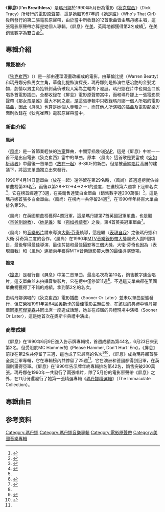 {{NoteTA
|T=zh-cn:I'm Breathless; zh-tw:屏息; zh-hk:I'm Breathless;
|G1=Show
|1=zh-cn:I'm Breathless; zh-tw:I'm Breathless; zh-hk:I'm Breathless;
}}
{{Infobox album
| Name           = 屏息<br />I'm Breathless 
| Type           = [[電影原聲帶|電影原聲帶]]
| Artist         = [[瑪丹娜|瑪丹娜]]
| Cover          = 
| Alt            = 
| Border         = yes
| Released       = {{Start date|1990|05|22}}<!-- FIRST DATE OF RELEASE GOES IN THE INFOBOX -->
| Genre          = [[Pop|Pop]]、[[爵士|爵士]]、Swing
| Length         = 45:08
| Label          = [[Sire_Records|Sire]]，[[華納兄弟唱片公司|華納兄弟唱片公司]]
| Producer       = *[[瑪丹娜|瑪丹娜]]
*Patrick Leonard
*Bill Bottrell
*Kevin Gilbert
*Shep Pettibone
| Last album     = ''[[Like_a_Prayer|Like a Prayer]]''<br />(1989)
| This album     = ''I'm Breathless''<br />(1990)
| Next album     = ''[[瑪丹娜無瑕精選輯|The Immaculate Collection]]''<br />(1990)
| Misc           = {{Singles
| Name           = I'm Breathless
  | Type           = Soundtrack
  | single 1       = "[[Vogue_(歌曲)|風尚 / Vogue]]"
  | single 1 date  = 1990年3月20日
  | single 2       = "[[Hanky_Panky_(麥當娜歌曲)|搗鬼 / Hanky Panky]]"
  | single 2 date  = 1990年6月30日
}}}}

《'''屏息'''》（'''I'm Breathless'''）是[[瑪丹娜|瑪丹娜]]於1990年5月份為電影《[[迪克·特雷西|狄克崔西]]》（Dick Tracy）所發行的[[電影原聲帶|電影原聲帶]]，這是她繼1987年的《[[Who's_That_Girl_(原聲帶)|她是誰]]》（Who's That Girl）後所發行的第二張電影原聲帶，由於當中所收錄的12首歌曲皆由瑪丹娜主唱，這張電影原聲帶亦算是她個人專輯。《屏息》在[[Billboard_200|美]]、英兩地都獲得第2名成績<ref name="#1">{{Cite web |url=http://www.billboard.com/artist/308786/madonna/chart?page=1&f=305 |title=美國告示牌官網瑪丹娜專輯資料庫 |accessdate=2014-12-12 |archive-date=2015-06-29 |archive-url=https://web.archive.org/web/20150629123545/http://www.billboard.com/artist/308786/madonna/chart?page=1&f=305 |dead-url=no }}</ref>，在美銷售數字為雙白金<ref name="#2">{{Cite web |url=http://www.riaa.com/goldandplatinumdata.php?content_selector=gold-platinum-searchable-database |title=美國唱片業協會瑪丹娜專輯單曲銷售量一覽表 |accessdate=2014-12-12 |archive-date=2016-01-03 |archive-url=https://web.archive.org/web/20160103185214/http://www.riaa.com/goldandplatinumdata.php?content_selector=gold-platinum-searchable-database |dead-url=no }}</ref>。
==專輯介紹 ==
===電影簡介===
《[[迪克·特雷西|狄克崔西]]》（{{lang-en|Dick Tracy}}）是一部由連環漫畫改編成的電影，由華倫比提（Warren Beatty）和瑪丹娜分飾男女主角，華倫比提飾演探長，瑪丹娜則是飾演性感冶艶的金髮尤物，劇情以男主角抽絲剝繭偵破殺人案為主軸向下發展。瑪丹娜在片中也開金口獻唱多首電影插曲，全都收錄在《屏息》電影原聲帶當中，而和瑪丹娜上一張電影原聲帶《那女孩是誰》最大不同之處，是這張專輯中只收錄瑪丹娜一個人所唱的電影插曲，因此《屏息》也算是她個人專輯之一，而其他人所演唱的插曲及電影配樂方面則收錄在《狄克崔西》電影原聲帶當中。
===新曲介紹===
====風尚====
〈[[Vogue_(歌曲)|風尚]]〉是一首節奏輕快的[[浩室|浩室]]舞曲，中間穿插幾句[[RAP|RAP]]，這是《屏息》中唯一一首不是出自電影《狄克崔西》當中的單曲。原本 〈風尚〉這首歌是要當成《[[Like_a_Prayer|宛如祈禱者]]》中最後一首單曲〈[[Keep_It_Together_(麥當娜歌曲)|放在一起]]〉B-SIDE的新曲，但是被[[華納唱片|華納唱片]]高層的建議下，將這支單曲獨立出來發行。

1990年4月14日當單曲〈放在一起〉還停留在第29名時，〈風尚〉首週進榜就佔據單曲榜第39名<ref>{{Cite web |url=http://www.billboard.com/charts/hot-100/1990-04-14 |title=1990-04-14告示牌單曲榜 |accessdate=2014-12-12 |archive-date=2015-02-04 |archive-url=https://web.archive.org/web/20150204062032/http://www.billboard.com/charts/hot-100/1990-04-14 |dead-url=no }}</ref>，而後以第28→12→4→2→1的速度，在進榜第六週拿下冠軍名次<ref>{{Cite web |url=http://www.billboard.com/charts/hot-100/1990-05-19 |title=1990-05-19告示牌單曲榜 |accessdate=2014-12-12 |archive-date=2015-02-04 |archive-url=https://web.archive.org/web/20150204075255/http://www.billboard.com/charts/hot-100/1990-05-19 |dead-url=no }}</ref>，它在榜首蟬連了3週，在美銷售達雙白金單曲（銷售數字達200萬張）<ref name="#2"/>，這是瑪丹娜首張多白金單曲。〈風尚〉在榜內一共停留24週<ref name="#3">{{Cite web |url=http://www.billboard.com/artist/308786/madonna/chart?page=3&f=379 |title=美國告示牌官網瑪丹娜單曲資料庫 |accessdate=2014-12-12 |archive-date=2015-03-11 |archive-url=https://web.archive.org/web/20150311044011/http://www.billboard.com/artist/308786/madonna/chart?page=3&f=379 |dead-url=no }}</ref>，在1990年年終百大單曲排名第5名。

〈風尚〉在英國單曲榜獲得4週冠軍，這是瑪丹娜第7首英國冠軍單曲，也是繼〈[[Papa_Don't_Preach|爸爸別說教]]〉、〈[[Who's_That_Girl_(麥當娜歌曲)|她是誰]]〉和〈[[宛如祈禱者_(歌曲)|宛如祈禱者]]〉之後，第4首英美冠軍單曲<ref>{{Cite web |url=http://www.officialcharts.com/artist/_/madonna/ |title=英國官方排行榜瑪丹娜資料庫 |accessdate=2015-02-05 |archive-date=2015-01-19 |archive-url=https://web.archive.org/web/20150119173628/http://www.officialcharts.com/artist/_/madonna |dead-url=no }}</ref>。

〈風尚〉的[[音樂影片|音樂影片]]請來導演[[大卫·芬奇|大衛·芬奇]]執導，這是繼〈[[Express_Yourself_(麥當娜歌曲)|表現自我]]〉之後瑪丹娜和大衛·芬奇第二度的合作，〈風尚〉在1990年[[MTV音樂錄影帶大獎|MTV音樂錄影帶大獎]]風光入圍9個項目，最後奪得最佳導演、最佳剪接和最佳攝影等三個大獎，大衛·芬奇也因為〈表現自我〉和〈風尚〉連續兩年獲得MTV音樂錄影帶大獎的最佳導演獎項。
====搗鬼====
〈[[Hanky_Panky_(麥當娜歌曲)|搗鬼]]〉是發行自《屏息》中第二首單曲，最高名次為第10名，銷售數字達金唱片，這支單曲並未拍攝音樂影片，它在榜中僅停留11週<ref name="#3"/>。不過這支單曲卻在英國單曲榜獲得了不錯的成績，拿到第2名的名次。

由瑪丹娜演唱的《狄克崔西》電影插曲〈Sooner Or Later〉並未以單曲型態發行，但它榮獲1991年第64屆[[奧斯卡|奧斯卡]]的最佳電影主題曲獎，在該屆的典禮中瑪丹娜偕同[[麥可傑克森|麥可傑克森]]共同出席一度造成話題，她並在該屆的典禮現場中演唱〈Sooner Or Later〉，這是她首次在奧斯卡典禮中演出。
===商業成績===
《屏息》在1990年6月9日進入告示牌專輯榜，首週成績為第44名，6月23日來到第2名，但受阻於MC Hammer的《Please Hammer, Don't Hurt 'Em》，《屏息》前後在第2名共停留了三週，這也成了它最高的名次<ref>{{Cite web |url=http://www.billboard.com/charts/billboard-200/1990-06-09 |title=1990-06-09告示牌專輯榜 |accessdate=2015-07-24 |archive-date=2015-07-31 |archive-url=https://web.archive.org/web/20150731052911/http://www.billboard.com/charts/billboard-200/1990-06-09 |dead-url=no }}</ref><ref>{{Cite web |url=http://www.billboard.com/charts/billboard-200/1990-06-23 |title=1990-06-23告示牌專輯榜 |accessdate=2015-07-24 |archive-date=2015-10-18 |archive-url=https://web.archive.org/web/20151018121106/http://www.billboard.com/charts/billboard-200/1990-06-23 |dead-url=no }}</ref>，《屏息》成為瑪丹娜首張全美亞軍專輯，它在專輯榜內共停留了25週<ref name="#1"/>，它在澳洲和德國都得到冠軍，在英國則獲得亞軍。《屏息》在1990年告示牌年終專輯排名第42名，銷售突破200萬張。瑪丹娜在1990年一共發行了兩張唱片，除了5月份的電影原聲帶《屏息》之外，在11月份還發行了她第一張精選專輯《[[瑪丹娜無瑕精選輯|瑪丹娜精選輯]]》（The Immaculate Collection）。

==專輯曲目 ==
{{tracklist
| extra_column    = Producer(s)
| title1          = He's a Man
| writer1         = Madonna, Patrick Leonard
| extra1          = Madonna, Leonard
| length1         = 4:42
| title2          = Sooner or Later
| writer2         = Stephen Sondheim
| extra2          = Madonna, Bill Bottrell
| length2         = 3:18
| title3          = Hanky Panky
| writer3         = Madonna, Leonard
| extra3          = Madonna, Leonard
| length3         = 3:57
| title4          = I'm Going Bananas
| writer4         = Michael Kernan, Andy Paley
| extra4          = Madonna, Leonard
| length4         = 1:41
| title5          = Cry Baby
| writer5         = Madonna, Leonard
| extra5          = Madonna, Leonard
| length5         = 4:04
| title6          = Something to Remember
| writer6         = Madonna, Leonard
| extra6          = Madonna, Leonard
| length6         = 5:03
| title7          = Back in Business
| writer7         = Madonna, Leonard
| extra7          = Madonna, Leonard
| length7         = 5:10
| title8          = More
| writer8         = Sondheim
| extra8          = Madonna, Bottrell
| length8         = 4:56
| title9          = What Can You Lose
| note9           = duet with Mandy Patinkin
| writer9         = Sondheim
| extra9          = Madonna, Bottrell
| length9         = 2:08
| title10         = Now I'm Following You
| note10          = Part I) (duet with Warren Beatty
| writer10        = A. Paley, Jeff Lass, Ned Claflin, Jonathan Paley
| extra10         = Madonna, Leonard
| length10        = 1:35
| title11         = Now I'm Following You
| note11          = Part II) (duet with Warren Beatty
| writer11        = A. Paley, Lass, Claflin, J. Paley
| extra11         = Madonna, Leonard, Kevin Gilbert
| length11        =  3:18
| title12         = [[Vogue_(歌曲)|Vogue]]
| writer12        = Madonna, Shep Pettibone
| extra12         = Madonna, Pettibone, Craig Kostich
| length12        = 4:50
}}

==参考资料==
{{reflist|3}}

{{DEFAULTSORT:I'm Breathless}}
{{瑪丹娜}}
[[Category:瑪丹娜|Category:瑪丹娜]]
[[Category:瑪丹娜音樂專輯|Category:瑪丹娜音樂專輯]]
[[Category:電影原聲帶|Category:電影原聲帶]]
[[Category:美國音樂專輯|Category:美國音樂專輯]]